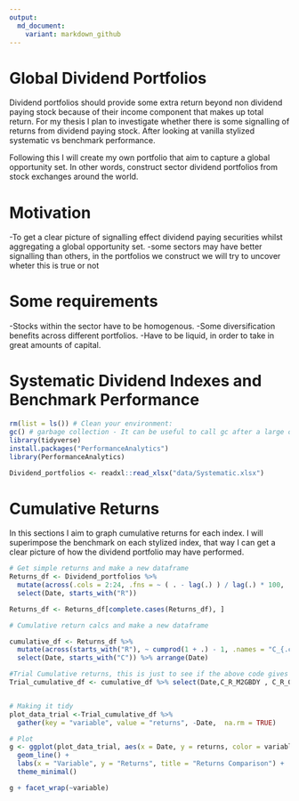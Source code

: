 ```yaml
---
output:
  md_document:
    variant: markdown_github
---
```


# Global Dividend Portfolios

Dividend portfolios should provide some extra return beyond non dividend paying stock because of their income component that makes up total return. For my thesis I plan to investigate whether there is some signalling of returns from dividend paying stock. After looking at vanilla stylized systematic vs benchmark performance.

Following this I will create my own portfolio that aim to capture a global opportunity set. In other words, construct sector dividend portfolios from stock exchanges around the world. 


# Motivation

-To get a clear picture of signalling effect dividend paying securities whilst aggregating a global opportunity set.
-some sectors may have better signalling than others, in the portfolios we construct we will try to uncover wheter this is true or not


# Some requirements 
-Stocks within the sector have to be homogenous. 
-Some diversification benefits across different portfolios. 
-Have to be liquid, in order to take in great amounts of capital. 


# Systematic Dividend Indexes and Benchmark Performance

```r

rm(list = ls()) # Clean your environment:
gc() # garbage collection - It can be useful to call gc after a large object has been removed, as this may prompt R to return memory to the operating system.
library(tidyverse)
install.packages("PerformanceAnalytics")
library(PerformanceAnalytics)

Dividend_portfolios <- readxl::read_xlsx("data/Systematic.xlsx")
```
# Cumulative Returns 

In this sections I aim to graph cumulative returns for each index. I will superimpose the benchmark on each stylized index, that way I can get a clear picture of how the dividend portfolio may have performed. 

```r
# Get simple returns and make a new dataframe
Returns_df <- Dividend_portfolios %>%
  mutate(across(.cols = 2:24, .fns = ~ ( . - lag(.) ) / lag(.) * 100, .names = "R_{.col}" )) %>%
  select(Date, starts_with("R"))

Returns_df <- Returns_df[complete.cases(Returns_df), ]

# Cumulative return calcs and make a new dataframe

cumulative_df <- Returns_df %>%
  mutate(across(starts_with("R"), ~ cumprod(1 + .) - 1, .names = "C_{.col}")) %>%
  select(Date, starts_with("C")) %>% arrange(Date)


```


```r
#Trial Cumulative returns, this is just to see if the above code gives the visuals im looking
Trial_cumulative_df <- cumulative_df %>% select(Date,C_R_M2GBDY , C_R_GDDUUK)


# Making it tidy
plot_data_trial <-Trial_cumulative_df %>% 
  gather(key = "variable", value = "returns", -Date,  na.rm = TRUE) 

# Plot 
g <- ggplot(plot_data_trial, aes(x = Date, y = returns, color = variable)) +
  geom_line() +
  labs(x = "Variable", y = "Returns", title = "Returns Comparison") +
  theme_minimal() 

g + facet_wrap(~variable)
```

```r

```

